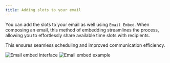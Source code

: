 ```yaml
---
title: Adding slots to your email
---
```


You can add the slots to your email as well using `Email Embed`. When composing an email, this method of embedding streamlines the process, allowing you to effortlessly share available time slots with recipients.

This ensures seamless scheduling and improved communication efficiency.

<img src="/images/i1600x900-z2MekYaA6oWf_nzivcl.png" alt="Email embed interface" />

<img src="/images/i1600x900-CYkkzVSEXUuc_epdmrm.png" alt="Email embed example" />

